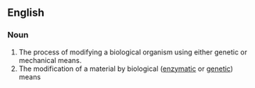 ==English==

===Noun===
{{en-noun}}

# The process of modifying a biological organism using either genetic or mechanical means.
# The modification of a material by biological ([[enzymatic]] or [[genetic]]) means